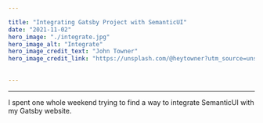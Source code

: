 ```yaml
---

title: "Integrating Gatsby Project with SemanticUI"
date: "2021-11-02"
hero_image: "./integrate.jpg"
hero_image_alt: "Integrate"
hero_image_credit_text: "John Towner"
hero_image_credit_link: "https://unsplash.com/@heytowner?utm_source=unsplash&utm_medium=referral&utm_content=creditCopyText"

  
---
```

-----

I spent one whole weekend trying to find a way to integrate SemanticUI with my Gatsby website. 